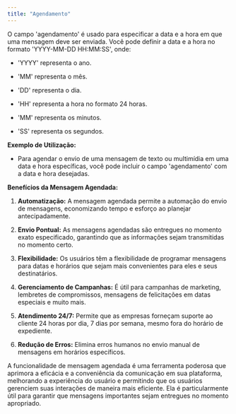 ```yaml
---
title: "Agendamento"
---
```


O campo 'agendamento' é usado para especificar a data e a hora em que uma mensagem deve ser enviada. Você pode definir a data e a hora no formato 'YYYY-MM-DD HH:MM:SS', onde:

* 'YYYY' representa o ano.

* 'MM' representa o mês.

* 'DD' representa o dia.

* 'HH' representa a hora no formato 24 horas.

* 'MM' representa os minutos.

* 'SS' representa os segundos.

**Exemplo de Utilização:**

* Para agendar o envio de uma mensagem de texto ou multimídia em uma data e hora específicas, você pode incluir o campo 'agendamento' com a data e hora desejadas.

**Benefícios da Mensagem Agendada:**

1. **Automatização:** A mensagem agendada permite a automação do envio de mensagens, economizando tempo e esforço ao planejar antecipadamente.

2. **Envio Pontual:** As mensagens agendadas são entregues no momento exato especificado, garantindo que as informações sejam transmitidas no momento certo.

3. **Flexibilidade:** Os usuários têm a flexibilidade de programar mensagens para datas e horários que sejam mais convenientes para eles e seus destinatários.

4. **Gerenciamento de Campanhas:** É útil para campanhas de marketing, lembretes de compromissos, mensagens de felicitações em datas especiais e muito mais.

5. **Atendimento 24/7:** Permite que as empresas forneçam suporte ao cliente 24 horas por dia, 7 dias por semana, mesmo fora do horário de expediente.

6. **Redução de Erros:** Elimina erros humanos no envio manual de mensagens em horários específicos.

A funcionalidade de mensagem agendada é uma ferramenta poderosa que aprimora a eficácia e a conveniência da comunicação em sua plataforma, melhorando a experiência do usuário e permitindo que os usuários gerenciem suas interações de maneira mais eficiente. Ela é particularmente útil para garantir que mensagens importantes sejam entregues no momento apropriado.